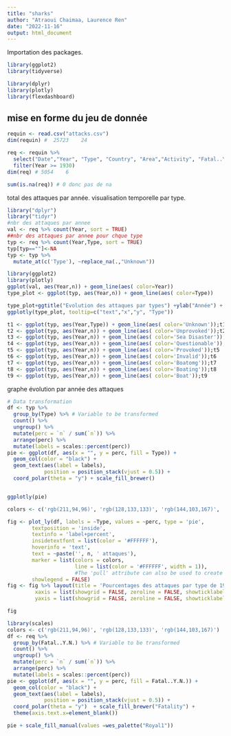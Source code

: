 ```yaml
---
title: "sharks"
author: "Atraoui Chaimaa, Laurence Ren"
date: "2022-11-16"
output: html_document
---
```


Importation des packages.

```r
library(ggplot2)
library(tidyverse)

library(dplyr)
library(plotly)
library(flexdashboard)
```

## mise en forme du jeu de donnée 
```r

requin <- read.csv("attacks.csv") 
dim(requin) #  25723    24

req <- requin %>% 
  select("Date","Year", "Type", "Country", "Area","Activity", "Fatal..Y.N.") %>%
  filter(Year >= 1930) 
dim(req) # 5054    6

sum(is.na(req)) # 0 donc pas de na 
```
total des attaques par année. visualisation temporelle par type. 
```r
library("dplyr")
library("tidyr")
#nbr des attaques par annee
val <- req %>% count(Year, sort = TRUE)
##nbr des attaques par annee pour chque type
typ <- req %>% count(Year,Type, sort = TRUE)
typ[typ==""]<-NA
typ <- typ %>%
  mutate_at(c('Type'), ~replace_na(.,"Unknown"))
```


```r
library(ggplot2)
library(plotly)
ggplot(val, aes(Year,n)) + geom_line(aes( color=Year))
type_plot <- ggplot(typ, aes(Year,n)) + geom_line(aes( color=Type))

type_plot+ggtitle("Evolution des attaques par types") +ylab("Année") + xlab("Nb Attaques")
ggplotly(type_plot, tooltip=c("text","x","y", "Type"))
```


```r
t1 <- ggplot(typ, aes(Year,Type)) + geom_line(aes( color='Unknown'));t1
t2 <- ggplot(typ, aes(Year,n)) + geom_line(aes( color='Unprovoked'));t2
t3 <- ggplot(typ, aes(Year,n)) + geom_line(aes( color='Sea Disaster'));t3
t4 <- ggplot(typ, aes(Year,n)) + geom_line(aes( color='Questionable'));t4
t5 <- ggplot(typ, aes(Year,n)) + geom_line(aes( color='Provoked'));t5
t6 <- ggplot(typ, aes(Year,n)) + geom_line(aes( color='Invalid'));t6
t7 <- ggplot(typ, aes(Year,n)) + geom_line(aes( color='Boatomg'));t7
t8 <- ggplot(typ, aes(Year,n)) + geom_line(aes( color='Boating'));t8
t9 <- ggplot(typ, aes(Year,n)) + geom_line(aes( color='Boat'));t9
```

graphe évolution par année des attaques 

```r
# Data transformation
df <- typ %>% 
  group_by(Type) %>% # Variable to be transformed
  count() %>% 
  ungroup() %>% 
  mutate(perc = `n` / sum(`n`)) %>% 
  arrange(perc) %>%
  mutate(labels = scales::percent(perc))
pie <- ggplot(df, aes(x = "", y = perc, fill = Type)) +
  geom_col(color = "black") +
  geom_text(aes(label = labels),
            position = position_stack(vjust = 0.5)) +
  coord_polar(theta = "y") + scale_fill_brewer()


ggplotly(pie)
```

```r
colors <- c('rgb(211,94,96)', 'rgb(128,133,133)', 'rgb(144,103,167)', 'rgb(171,104,87)', 'rgb(114,147,203)')

fig <- plot_ly(df, labels = ~Type, values = ~perc, type = 'pie',
        textposition = 'inside',
        textinfo = 'label+percent',
        insidetextfont = list(color = '#FFFFFF'),
        hoverinfo = 'text',
        text = ~paste('', n, ' attaques'),
        marker = list(colors = colors,
                      line = list(color = '#FFFFFF', width = 1)),
                      #The 'pull' attribute can also be used to create space between the sectors
        showlegend = FALSE)
fig <- fig %>% layout(title = 'Pourcentages des attaques par type de 1930 à 2018)',
         xaxis = list(showgrid = FALSE, zeroline = FALSE, showticklabels = FALSE),
         yaxis = list(showgrid = FALSE, zeroline = FALSE, showticklabels = FALSE))

fig

```

```r
library(scales)
colors <- c('rgb(211,94,96)', 'rgb(128,133,133)', 'rgb(144,103,167)')
df <- req %>% 
  group_by(Fatal..Y.N.) %>% # Variable to be transformed
  count() %>% 
  ungroup() %>% 
  mutate(perc = `n` / sum(`n`)) %>% 
  arrange(perc) %>%
  mutate(labels = scales::percent(perc))
pie <- ggplot(df, aes(x = "", y = perc, fill = Fatal..Y.N.)) +
  geom_col(color = "black") +
  geom_text(aes(label = labels),
            position = position_stack(vjust = 0.5)) +
  coord_polar(theta = "y")  + scale_fill_brewer("Fatality") +  
  theme(axis.text.x=element_blank())

pie + scale_fill_manual(values =wes_palette("Royal1"))
```

